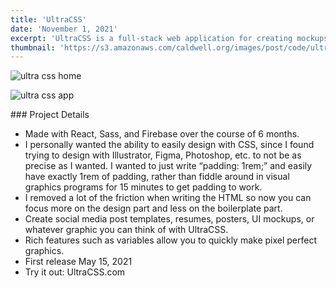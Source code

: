 ```yaml
---
title: 'UltraCSS'
date: 'November 1, 2021'
excerpt: 'UltraCSS is a full-stack web application for creating mockups and graphics with CSS.'
thumbnail: 'https://s3.amazonaws.com/caldwell.org/images/post/code/ultracss/thumbnail.svg'
---
```


<PrintPageContainer>
    
<Image 
    src="https://s3.amazonaws.com/caldwell.org/images/post/code/ultracss/ultra-css-home.jpg" 
    previewSrc="https://s3.amazonaws.com/caldwell.org/images/post/code/ultracss/ultra-css-home-800x490-s1-q90.jpg"
    alt="ultra css home" 
    caption="I created <a target='_blank' rel='noopener noreferrer' href='https://ultracss.com'>UltraCSS</a> as a way to quickly and easily make pixel perfect mockups and graphics using a tool web developers already know: CSS."
    captionAlign="left"
    captionPosition="top"
/>

<Image 
    src="https://s3.amazonaws.com/caldwell.org/images/post/code/ultracss/ultra-css-app.jpg" 
    previewSrc="https://s3.amazonaws.com/caldwell.org/images/post/code/ultracss/ultra-css-app-800x490-s1-q90.jpg"
    alt="ultra css app" 
    caption="Create HTML elements with simple syntax. Style with ease. Use variables, upload images, import Google fonts, save projects, use over 1,600 Material Design & Bootstrap icons, and more.  "
    captionAlign="left"
    captionPosition="top"
/>

<Md>### Project Details

- Made with React, Sass, and Firebase over the course of 6 months.
- I personally wanted the ability to easily design with CSS, since I found trying to design with Illustrator, Figma, Photoshop, etc. to not be as precise as I wanted. I wanted to just write “padding: 1rem;” and easily have exactly 1rem of padding, rather than fiddle around in visual graphics programs for 15 minutes to get padding to work.
- I removed a lot of the friction when writing the HTML so now you can focus more on the design part and less on the boilerplate part.
- Create social media post templates, resumes, posters, UI mockups, or whatever graphic you can think of with UltraCSS.
- Rich features such as variables allow you to quickly make pixel perfect graphics.
- First release May 15, 2021
- Try it out: <Anchor href="https://ultracss.com">UltraCSS.com</Anchor>

</Md>

</PrintPageContainer>


